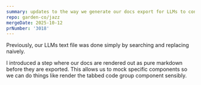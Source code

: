 ```yaml
---
summary: updates to the way we generate our docs export for LLMs to consume
repo: garden-co/jazz
mergeDate: 2025-10-12
prNumber: '3018'
---
```

Previously, our LLMs text file was done simply by searching and replacing naively.

I introduced a step where our docs are rendered out as pure markdown before they are exported. This allows us to mock specific components so we can do things like render the tabbed code group component sensibly.
